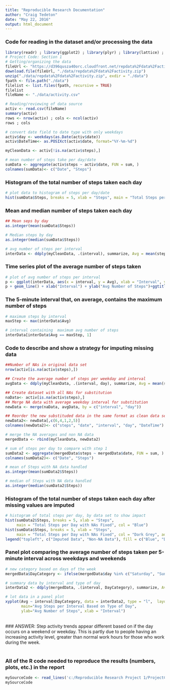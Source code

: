 ```yaml
---
title: "Reproducible Research Documentation"
author: "Craig Tedeton"
date: "May 22, 2016"
output: html_document
---
```

### Code for reading in the dataset and/or processing the data
```r
library(readr) ; library(ggplot2) ; library(plyr) ; library(lattice) ; library(knitr)
# Project Code: Section 1
# Getting/organizing the data
fileUrl <- "https://d396qusza40orc.cloudfront.net/repdata%2Fdata%2Factivity.zip"
download.file(fileUrl, "./data/repdata%2Fdata%2Factivity.zip")
unzip("./data/repdata%2Fdata%2Factivity.zip", exdir = "./data")
fpath <- file.path("./data")
filelist <- list.files(fpath, recursive = TRUE)
filelist
fileName <- "./data/activity.csv"

# Reading/reviewing of data source
activ <- read.csv(fileName)
summary(activ)
rows <- nrow(activ) ; cols <- ncol(activ)
rows ; cols

# convert date field to date type with only weekdays
activ$day <- weekdays(as.Date(activ$date))
activ$DateTime<- as.POSIXct(activ$date, format="%Y-%m-%d")

myCleanData <- activ[!is.na(activ$steps),]

# mean number of steps take per day/date
sumData <- aggregate(activ$steps ~ activ$date, FUN = sum, )
colnames(sumData)<- c("Date", "Steps")
```

### Histogram of the total number of steps taken each day
```r
# plot data to histogram of steps per day/date
hist(sumData$Steps, breaks = 5, xlab = "Steps", main = "Total Steps per Day")
```

### Mean and median number of steps taken each day
```r
## Mean seps by day
as.integer(mean(sumData$Steps))

# Median steps by day
as.integer(median(sumData$Steps))

# avg number of steps per interval
interData <- ddply(myCleanData, .(interval), summarize, Avg = mean(steps))
```

### Time series plot of the average number of steps taken
```r
# plot of avg number of steps per interval
p <- ggplot(interData, aes(x = interval, y = Avg), xlab = "Interval", ylab = "Avg Number of Steps")
p + geom_line() + xlab("Interval") + ylab("Avg Number of Steps")+ggtitle("Avg Number of Steps per Interval")
```

### The 5-minute interval that, on average, contains the maximum number of steps
```r
# maximum steps by interval
maxStep <- max(interData$Avg)

# interval containing  maximum avg number of steps
interData[interData$Avg == maxStep, 1]
```

### Code to describe and show a strategy for imputing missing data
```r
##Number of NAs in original data set
nrow(activ[is.na(activ$steps),])

## Create the average number of steps per weekday and interval
avgData <- ddply(myCleanData, .(interval, day), summarize, Avg = mean(steps))

## Create dataset with all NAs for substitution
naData<- activ[is.na(activ$steps),]
## Merge NA data with average weekday interval for substitution
newData <- merge(naData, avgData, by = c("interval", "day"))

## Reorder the new substituded data in the same format as clean data set
newData2<- newData[,c(6,4,1,2,5)]
colnames(newData2)<- c("steps", "date", "interval", "day", "DateTime")

# merge the NA averages and non NA data
mergedData <- rbind(myCleanData, newData2)

# sum of steps per day to compare with step 1
sumData2 <- aggregate(mergedData$steps ~ mergedData$date, FUN = sum, )
colnames(sumData2)<- c("Date", "Steps")

# mean of Steps with NA data handled
as.integer(mean(sumData2$Steps))

# median of Steps with NA data handled
as.integer(median(sumData2$Steps))
```

### Histogram of the total number of steps taken each day after missing values are imputed
```r
# histogram of total steps per day, by data set to show impact
hist(sumData2$Steps, breaks = 5, xlab = "Steps", 
     main = "Total Steps per Day with NAs Fixed", col = "Blue")
hist(sumData$Steps, breaks = 5, xlab = "Steps", 
     main = "Total Steps per Day with NAs Fixed", col = "Dark Grey", add = T)
legend("topleft", c("Imputed Data", "Non-NA Data"), fill = c("Blue", "Dark Grey") )
```

### Panel plot comparing the average number of steps taken per 5-minute interval across weekdays and weekends
```r
# new category based on days of the week
mergedData$DayCategory <- ifelse(mergedData$day %in% c("Saturday", "Sunday"), "Weekend", "Weekday")

# summary data by interval and type of day
interData2 <- ddply(mergedData, .(interval, DayCategory), summarize, Avg = mean(steps))

# lot data in a panel plot
xyplot(Avg ~ interval|DayCategory, data = interData2, type = "l",  layout = c(1,2),
       main="Avg Steps per Interval Based on Type of Day", 
       ylab="Avg Number of Steps", xlab = "Interval")
```
<br>
### ANSWER:
 Step activity trends appear different based on if the day occurs on a weekend or weekday. 
 This is partly due to people having an increasing activity level, greater than normal work
 hours for those who work during the week.
<br>
<br>

### All of the R code needed to reproduce the results (numbers, plots, etc.) in the report
```r
mySourceCode <- read_lines('c:/Reproducible Research Project 1/ProjectCode.R')
mySourceCode
```